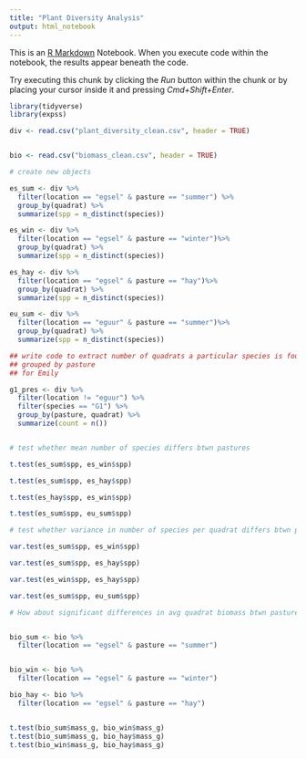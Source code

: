 ```yaml
---
title: "Plant Diversity Analysis"
output: html_notebook
---
```


This is an [R Markdown](http://rmarkdown.rstudio.com) Notebook. When you execute code within the notebook, the results appear beneath the code. 

Try executing this chunk by clicking the *Run* button within the chunk or by placing your cursor inside it and pressing *Cmd+Shift+Enter*. 

```r

library(tidyverse)
library(expss)

div <- read.csv("plant_diversity_clean.csv", header = TRUE)


bio <- read.csv("biomass_clean.csv", header = TRUE)

```

```r

# create new objects

es_sum <- div %>% 
  filter(location == "egsel" & pasture == "summer") %>% 
  group_by(quadrat) %>% 
  summarize(spp = n_distinct(species))

es_win <- div %>% 
  filter(location == "egsel" & pasture == "winter")%>% 
  group_by(quadrat) %>% 
  summarize(spp = n_distinct(species))

es_hay <- div %>% 
  filter(location == "egsel" & pasture == "hay")%>% 
  group_by(quadrat) %>% 
  summarize(spp = n_distinct(species))

eu_sum <- div %>% 
  filter(location == "eguur" & pasture == "summer")%>% 
  group_by(quadrat) %>% 
  summarize(spp = n_distinct(species))


```


```r

## write code to extract number of quadrats a particular species is found in
## grouped by pasture
## for Emily

g1_pres <- div %>% 
  filter(location != "eguur") %>% 
  filter(species == "G1") %>% 
  group_by(pasture, quadrat) %>% 
  summarize(count = n())



```

```r

# test whether mean number of species differs btwn pastures

t.test(es_sum$spp, es_win$spp)

t.test(es_sum$spp, es_hay$spp)

t.test(es_hay$spp, es_win$spp)

t.test(es_sum$spp, eu_sum$spp)

# test whether variance in number of species per quadrat differs btwn pastures

var.test(es_sum$spp, es_win$spp)

var.test(es_sum$spp, es_hay$spp)

var.test(es_win$spp, es_hay$spp)

var.test(es_sum$spp, eu_sum$spp)

```


```r

# How about significant differences in avg quadrat biomass btwn pastures?


bio_sum <- bio %>% 
  filter(location == "egsel" & pasture == "summer")


bio_win <- bio %>% 
  filter(location == "egsel" & pasture == "winter")

bio_hay <- bio %>% 
  filter(location == "egsel" & pasture == "hay")


t.test(bio_sum$mass_g, bio_win$mass_g)
t.test(bio_sum$mass_g, bio_hay$mass_g)
t.test(bio_win$mass_g, bio_hay$mass_g)

```

